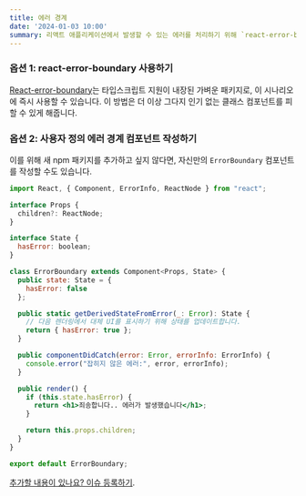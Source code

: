 ```yaml
---
title: 에러 경계
date: '2024-01-03 10:00'
summary: 리액트 애플리케이션에서 발생할 수 있는 에러를 처리하기 위해 `react-error-boundary` 라이브러리를 사용하는 방법과 사용자 정의 에러 경계 컴포넌트를 작성하는 방법을 설명합니다.
---
```


<TOCInline toc={props.toc} asDisclosure />

### 옵션 1: react-error-boundary 사용하기

[React-error-boundary](https://github.com/bvaughn/react-error-boundary)는 타입스크립트 지원이 내장된 가벼운 패키지로, 이 시나리오에 즉시 사용할 수 있습니다.
이 방법은 더 이상 그다지 인기 없는 클래스 컴포넌트를 피할 수 있게 해줍니다.

### 옵션 2: 사용자 정의 에러 경계 컴포넌트 작성하기

이를 위해 새 npm 패키지를 추가하고 싶지 않다면, 자신만의 `ErrorBoundary` 컴포넌트를 작성할 수도 있습니다.

```jsx
import React, { Component, ErrorInfo, ReactNode } from "react";

interface Props {
  children?: ReactNode;
}

interface State {
  hasError: boolean;
}

class ErrorBoundary extends Component<Props, State> {
  public state: State = {
    hasError: false
  };

  public static getDerivedStateFromError(_: Error): State {
    // 다음 렌더링에서 대체 UI를 표시하기 위해 상태를 업데이트합니다.
    return { hasError: true };
  }

  public componentDidCatch(error: Error, errorInfo: ErrorInfo) {
    console.error("잡히지 않은 에러:", error, errorInfo);
  }

  public render() {
    if (this.state.hasError) {
      return <h1>죄송합니다.. 에러가 발생했습니다</h1>;
    }

    return this.props.children;
  }
}

export default ErrorBoundary;

```

[추가할 내용이 있나요? 이슈 등록하기](https://github.com/typescript-cheatsheets/react/issues/new).
